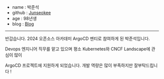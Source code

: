 - name : 박준석
- github : [Junseokee](hhttps://github.com/Junseokee)
- age : 98년생
- blog : [Blog](https://weq155.tistory.com/)

---

반갑습니다. 2024 오픈소스 아카데미 ArgoCD 멘티로 참여하게 된 박준석입니다.

Devops 엔지니어 직무를 맡고 있으며 평소 Kubernetes와 CNCF Landscape에 관심이 많이

ArgoCD 프로젝트에 지원하게 되었습니다. 개발 역량은 많이 부족하지만 잘부탁드립니다 !
